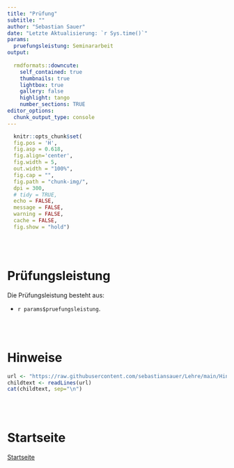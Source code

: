 ```yaml
---
title: "Prüfung"
subtitle: ""
author: "Sebastian Sauer"
date: "Letzte Aktualisierung: `r Sys.time()`"
params:
  pruefungsleistung: Seminararbeit
output:
   
  rmdformats::downcute:
    self_contained: true
    thumbnails: true
    lightbox: true
    gallery: false
    highlight: tango
    number_sections: TRUE
editor_options: 
  chunk_output_type: console
---
```


```r
  knitr::opts_chunk$set(
  fig.pos = 'H',
  fig.asp = 0.618,
  fig.align='center',
  fig.width = 5,
  out.width = "100%",
  fig.cap = "", 
  fig.path = "chunk-img/",
  dpi = 300,
  # tidy = TRUE,
  echo = FALSE,
  message = FALSE,
  warning = FALSE,
  cache = FALSE,
  fig.show = "hold")
```



</br>
</br>


# Prüfungsleistung

Die Prüfungsleistung besteht aus:

  - `r params$pruefungsleistung`.

</br>
</br>


# Hinweise


```r
url <- "https://raw.githubusercontent.com/sebastiansauer/Lehre/main/Hinweise/Hinweise-Pruefung.Rmd"
childtext <- readLines(url)
cat(childtext, sep="\n")
```


</br>
</br>



# Startseite


[Startseite](https://sebastiansauer.github.io/fopra/)



